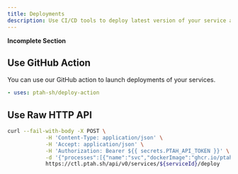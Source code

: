 ```yaml
---
title: Deployments
description: Use CI/CD tools to deploy latest version of your service alongside new environment variables.
---
```


**Incomplete Section**

## Use GitHub Action

You can use our GitHub action to launch deployments of your services.

```yml
- uses: ptah-sh/deploy-action

```

## Use Raw HTTP API

```sh
curl --fail-with-body -X POST \
            -H 'Content-Type: application/json' \
            -H 'Accept: application/json' \
            -H 'Authorization: Bearer ${{ secrets.PTAH_API_TOKEN }}' \
            -d '{"processes":[{"name":"svc","dockerImage":"ghcr.io/ptah-sh/ptah-server:latest"}]}' \
            https://ctl.ptah.sh/api/v0/services/${serviceId}/deploy
```
